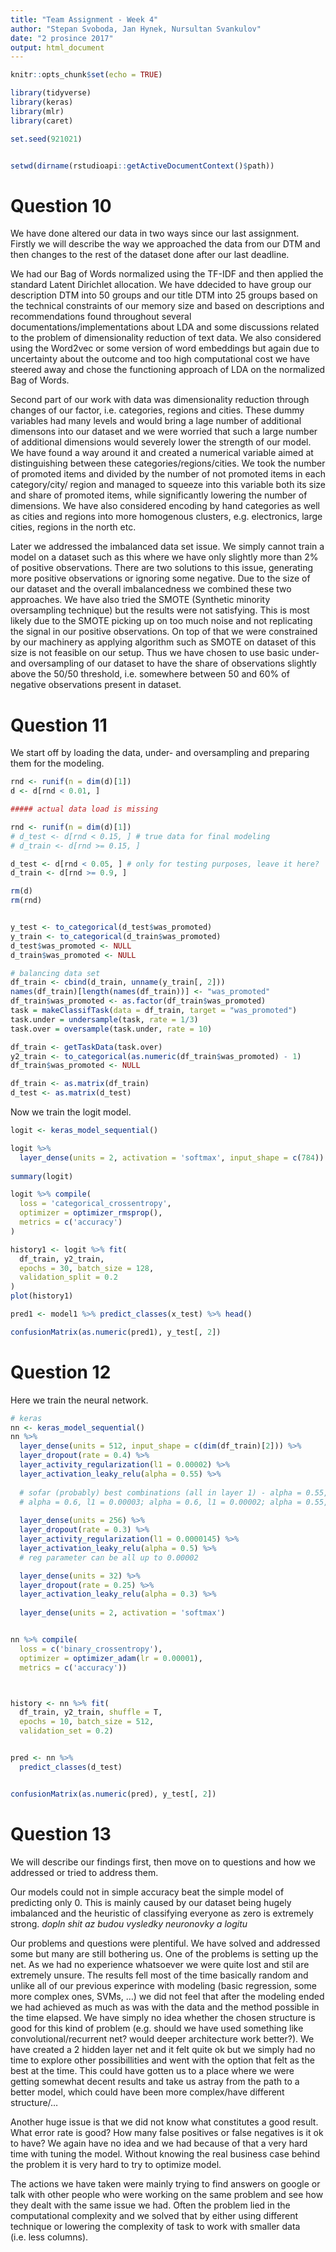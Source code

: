 ```yaml
---
title: "Team Assignment - Week 4"
author: "Stepan Svoboda, Jan Hynek, Nursultan Svankulov"
date: "2 prosince 2017"
output: html_document
---
```


```r
knitr::opts_chunk$set(echo = TRUE)
```

```r
library(tidyverse)
library(keras)
library(mlr)
library(caret)

set.seed(921021)


setwd(dirname(rstudioapi::getActiveDocumentContext()$path))
```


# Question 10

We have done altered our data in two ways since our last assignment. Firstly we will describe the way we approached the data from our DTM and then changes to the rest of the dataset done after our last deadline.

We had our Bag of Words normalized using the TF-IDF and then applied the standard Latent Dirichlet allocation. We have ddecided to have group our description DTM into 50 groups and our title DTM into 25 groups based on the technical constraints of our memory size and based on descriptions and recommendations found throughout several documentations/implementations about LDA and some discussions related to the problem of dimensionality reduction of text data. We also considered using the Word2vec or some version of word embeddings but again due to uncertainty about the outcome and too high computational cost we have steered away and chose the functioning approach of LDA on the normalized Bag of Words.

Second part of our work with data was dimensionality reduction through changes of our factor, i.e. categories, regions and cities. These dummy variables had many levels and would bring a lage number of additional dimensons into our dataset and we were worried that such a large number of additional dimensions would severely lower the strength of our model. We have found a way around it and created a numerical variable aimed at distinguishing between these categories/regions/cities. We took the number of promoted items and divided by the number of not promoted items in each category/city/ region and managed to squeeze into this variable both its size and share of promoted items, while significantly lowering the number of dimensions. We have also considered encoding by hand categories as well as cities and regions into more homogenous clusters, e.g. electronics, large cities, regions in the north etc.

Later we addressed the imbalanced data set issue. We simply cannot train a model on a dataset such as this where we have only slightly more than 2% of positive observations. There are two solutions to this issue, generating more positive observations or ignoring some negative. Due to the size of our dataset and the overall imbalancedness we combined these two approaches. We have also tried the SMOTE (Synthetic minority oversampling technique) but the results were not satisfying. This is most likely due to the SMOTE picking up on too much noise and not replicating the signal in our positive observations. On top of that we were constrained by our machinery as applying algorithm such as SMOTE on dataset of this size is not feasible on our setup. Thus we have chosen to use basic under- and oversampling of our dataset to have the share of observations slightly above the 50/50 threshold, i.e. somewhere between 50 and 60% of negative observations present in dataset.

# Question 11

We start off by loading the data, under- and oversampling and preparing them for the modeling.

```r
rnd <- runif(n = dim(d)[1])
d <- d[rnd < 0.01, ]

##### actual data load is missing

rnd <- runif(n = dim(d)[1])
# d_test <- d[rnd < 0.15, ] # true data for final modeling
# d_train <- d[rnd >= 0.15, ]

d_test <- d[rnd < 0.05, ] # only for testing purposes, leave it here?
d_train <- d[rnd >= 0.9, ]

rm(d)
rm(rnd)


y_test <- to_categorical(d_test$was_promoted)
y_train <- to_categorical(d_train$was_promoted)
d_test$was_promoted <- NULL
d_train$was_promoted <- NULL

# balancing data set
df_train <- cbind(d_train, unname(y_train[, 2]))
names(df_train)[length(names(df_train))] <- "was_promoted"
df_train$was_promoted <- as.factor(df_train$was_promoted)
task = makeClassifTask(data = df_train, target = "was_promoted")
task.under = undersample(task, rate = 1/3)
task.over = oversample(task.under, rate = 10)

df_train <- getTaskData(task.over)
y2_train <- to_categorical(as.numeric(df_train$was_promoted) - 1)
df_train$was_promoted <- NULL

df_train <- as.matrix(df_train)
d_test <- as.matrix(d_test)
```

Now we train the logit model.

```r
logit <- keras_model_sequential() 

logit %>% 
  layer_dense(units = 2, activation = 'softmax', input_shape = c(784)) %>% 
  
summary(logit)

logit %>% compile(
  loss = 'categorical_crossentropy',
  optimizer = optimizer_rmsprop(),
  metrics = c('accuracy')
)

history1 <- logit %>% fit(
  df_train, y2_train, 
  epochs = 30, batch_size = 128, 
  validation_split = 0.2
)
plot(history1)

pred1 <- model1 %>% predict_classes(x_test) %>% head()

confusionMatrix(as.numeric(pred1), y_test[, 2])

```


# Question 12

Here we train the neural network.

```r
# keras
nn <- keras_model_sequential()
nn %>% 
  layer_dense(units = 512, input_shape = c(dim(df_train)[2])) %>% 
  layer_dropout(rate = 0.4) %>% 
  layer_activity_regularization(l1 = 0.00002) %>%
  layer_activation_leaky_relu(alpha = 0.55) %>%
  
  # sofar (probably) best combinations (all in layer 1) - alpha = 0.55, l1 = 0.00003;
  # alpha = 0.6, l1 = 0.00003; alpha = 0.6, l1 = 0.00002; alpha = 0.55, l1 = 0.00001
  
  layer_dense(units = 256) %>%
  layer_dropout(rate = 0.3) %>%
  layer_activity_regularization(l1 = 0.0000145) %>%
  layer_activation_leaky_relu(alpha = 0.5) %>%
  # reg parameter can be all up to 0.00002

  layer_dense(units = 32) %>%
  layer_dropout(rate = 0.25) %>%
  layer_activation_leaky_relu(alpha = 0.3) %>%
  
  layer_dense(units = 2, activation = 'softmax')


nn %>% compile(
  loss = c('binary_crossentropy'),
  optimizer = optimizer_adam(lr = 0.00001),
  metrics = c('accuracy'))



history <- nn %>% fit(
  df_train, y2_train, shuffle = T,
  epochs = 10, batch_size = 512, 
  validation_set = 0.2)


pred <- nn %>% 
  predict_classes(d_test)


confusionMatrix(as.numeric(pred), y_test[, 2])

```


# Question 13

We will describe our findings first, then move on to questions and how we addressed or tried to address them.

Our models could not in simple accuracy beat the simple model of predicting only 0. This is mainly caused by our dataset being hugely imbalanced and the heuristic of classifying everyone as zero is extremely strong. *dopln shit az budou vysledky neuronovky a logitu*

Our problems and questions were plentiful. We have solved and addressed some but many are still bothering us. One of the problems is setting up the net. As we had no experience whatsoever we were quite lost and stil are extremely unsure. The results fell most of the time basically random and unlike all of our previous experince with modeling (basic regression, some more complex ones, SVMs, ...)
we did not feel that after the modeling ended we had achieved as much as was with the data and the method possible in the time elapsed. We have simply no idea whether the chosen structure is good for this kind of problem (e.g. should we have used something like convolutional/recurrent net? would deeper architecture work better?). We have created a 2 hidden layer net and it felt quite ok but we simply had no time to explore other possibillities and went with the option that felt as the best at the time. This could have gotten us to a place where we were getting somewhat decent results and take us astray from the path to a better model, which could have been more complex/have different structure/...

Another huge issue is that we did not know what constitutes a good result. What error rate is good? How many false positives or false negatives is it ok to have? We again have no idea and we had because of that a very hard time with tuning the model. Without knowing the real business case behind the problem it is very hard to try to optimize  model.

The actions we have taken were mainly trying to find answers on google or talk with other people who were working on the same problem and see how they dealt with the same issue we had. Often the problem lied in the computational complexity and we solved that by either using different technique or lowering the complexity of task to work with smaller data (i.e. less columns).





